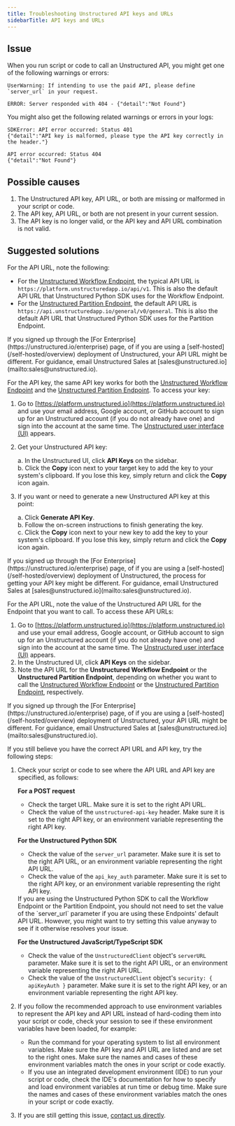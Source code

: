 ```yaml
---
title: Troubleshooting Unstructured API keys and URLs
sidebarTitle: API keys and URLs
---
```


## Issue

When you run script or code to call an Unstructured API, you might get one of the following warnings or errors:

```
UserWarning: If intending to use the paid API, please define `server_url` in your request.
```

```
ERROR: Server responded with 404 - {"detail":"Not Found"}
```

You might also get the following related warnings or errors in your logs:

```
SDKError: API error occurred: Status 401
{"detail":"API key is malformed, please type the API key correctly in the header."}
```

```
API error occurred: Status 404
{"detail":"Not Found"}
```

## Possible causes

1. The Unstructured API key, API URL, or both are missing or malformed in your script or code.
2. The API key, API URL, or both are not present in your current session.
3. The API key is no longer valid, or the API key and API URL combination is not valid.

## Suggested solutions

For the API URL, note the following:

- For the [Unstructured Workflow Endpoint](/api-reference/workflow/overview), the typical API URL is `https://platform.unstructuredapp.io/api/v1`. This is also 
  the default API URL that Unstructured Python SDK uses for the Workflow Endpoint.
- For the [Unstructured Partition Endpoint](/api-reference/partition/overview), the default API URL is `https://api.unstructuredapp.io/general/v0/general`. This is also 
  the default API URL that Unstructured Python SDK uses for the Partition Endpoint.

<Note>
    If you signed up through the [For Enterprise](https://unstructured.io/enterprise) page, of if you are using a [self-hosted](/self-hosted/overview) deployment of Unstructured, your API URL 
    might be different. For guidance, email Unstructured Sales at [sales@unstructured.io](mailto:sales@unstructured.io). 
</Note>

For the API key, the same API key works for both the [Unstructured Workflow Endpoint](/api-reference/workflow/overview) and the [Unstructured Partition Endpoint](/api-reference/partition/overview). To access your key:

1. Go to [https://platform.unstructured.io](https://platform.unstructured.io) and use your email address, Google account, or GitHub account to 
   sign up for an Unstructured account (if you do not already have one) and sign into the account at the same time. The 
   [Unstructured user interface (UI)](/ui/overview) appears.
2. Get your Unstructured API key:

   a. In the Unstructured UI, click **API Keys** on the sidebar.<br/>
   b. Click the **Copy** icon next to your target key to add the key to your system's clipboard. If you lose this key, simply return and click the **Copy** icon again.<br/>
   
3. If you want or need to generate a new Unstructured API key at this point:

   a. Click **Generate API Key**.<br/>
   b. Follow the on-screen instructions to finish generating the key.<br/>
   c. Click the **Copy** icon next to your new key to add the key to your system's clipboard. If you lose this key, simply return and click the **Copy** icon again.<br/>

<Note>
    If you signed up through the [For Enterprise](https://unstructured.io/enterprise) page, of if you are using a [self-hosted](/self-hosted/overview) deployment of Unstructured, the process for getting your API key 
    might be different. For guidance, email Unstructured Sales at [sales@unstructured.io](mailto:sales@unstructured.io). 
</Note>
  
For the API URL, note the value of the Unstructured API URL for the Endpoint that you want to call. To access these API URLs:

1. Go to [https://platform.unstructured.io](https://platform.unstructured.io) and use your email address, Google account, or GitHub account to 
   sign up for an Unstructured account (if you do not already have one) and sign into the account at the same time. The 
   [Unstructured user interface (UI)](/ui/overview) appears.
2. In the Unstructured UI, click **API Keys** on the sidebar.
3. Note the API URL for the **Unstructured Workflow Endpoint** or the **Unstructured Partition Endpoint**, depending on whether you want to call the 
   [Unstructured Workflow Endpoint](/api-reference/workflow/overview) or the [Unstructured Partition Endpoint](/api-reference/partition/overview), respectively.

<Note>
    If you signed up through the [For Enterprise](https://unstructured.io/enterprise) page, of if you are using a [self-hosted](/self-hosted/overview) deployment of Unstructured, your API URL 
    might be different. For guidance, email Unstructured Sales at [sales@unstructured.io](mailto:sales@unstructured.io). 
</Note>

If you still believe you have the correct API URL and API key, try the following steps:

1. Check your script or code to see where the API URL and API key are specified, as follows:

   **For a POST request**

   - Check the target URL. Make sure it is set to the right API URL.
   - Check the value of the `unstructured-api-key` header. Make sure it is set to the right API key, or an environment variable representing the right API key.

   **For the Unstructured Python SDK**

   - Check the value of the `server_url` parameter. Make sure it is set to the right API URL, or an environment variable representing the right API URL.
   - Check the value of the `api_key_auth` parameter. Make sure it is set to the right API key, or an environment variable representing the right API key.

   <Note>
       If you are using the Unstructured Python SDK to call the Workflow Endpoint or the Partition Endpoint, you should not need to set the value of the 
       `server_url` parameter if you are using these Endpoints' default API URL. However, you might want to try setting this value anyway to see if it otherwise resolves your issue.
   </Note>

   **For the Unstructured JavaScript/TypeScript SDK**

   - Check the value of the `UnstructuredClient` object's `serverURL` parameter. Make sure it is set to the right API URL, or an environment variable representing the right API URL.
   - Check the value of the `UnstructuredClient` object's `security: { apiKeyAuth }` parameter. Make sure it is set to the right API key, or an environment variable representing the right API key.
     
2. If you follow the recommended approach to use environment variables to represent the API key and API URL instead of hard-coding them into your script or code, check your session to see if these environment variables have been loaded, for example:

   - Run the command for your operating system to list all environment variables. Make sure the API key and API URL are listed and are set to the right ones. Make sure the names and cases of these environment variables match the ones in your script or code exactly.
   - If you use an integrated development environment (IDE) to run your script or code, check the IDE's documentation for how to specify and load environment variables at run time or debug time. Make sure the names and cases of these environment variables match the ones in your script or code exactly.

3. If you are still getting this issue, [contact us directly](https://unstructured.io/contact).

